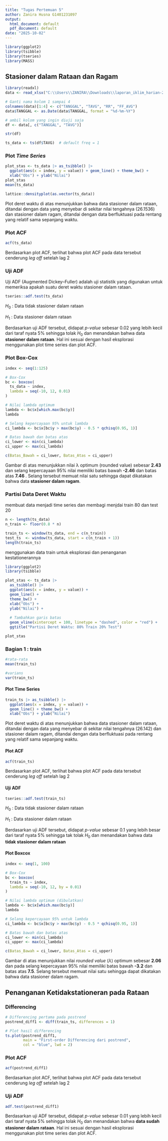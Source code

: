 ---
title: "Tugas Pertemuan 5"
author: Zanira Husna G1401231097
output:
  html_document: default
  pdf_document: default
date: "2025-10-02"
---

```{r, warning=FALSE, message=FALSE}
library(ggplot2)
library(tsibble)
library(tseries)
library(MASS)
```


## Stasioner dalam Rataan dan Ragam


```{r}
library(readxl)
data <- read_xlsx("C:\\Users\\ZANIRA\\Downloads\\laporan_iklim_harian-250831182901.xlsx", skip = 258, n_max = 125)

# Ganti nama kolom 1 sampai 4
colnames(data)[1:4] <- c("TANGGAL", "TAVG", "RR", "FF_AVG")
data$TANGGAL <- as.Date(data$TANGGAL, format = "%d-%m-%Y")

# ambil kolom yang ingin diuji saja
df <- data[, c("TANGGAL", "TAVG")]
```

```{r}
str(df)
```
```{r}
ts_data <- ts(df$TAVG)  # default freq = 1
```

### Plot *Time Series*

```{r}
plot_stas <- ts_data |> as_tsibble() |> 
  ggplot(aes(x = index, y = value)) + geom_line() + theme_bw() +
  xlab("Obs") + ylab("Nilai")
plot_stas
mean(ts_data)
```

```{r}
lattice::densityplot(as.vector(ts_data))
```

Plot deret waktu di atas menunjukkan bahwa data stasioner dalam rataan, ditandai dengan data yang menyebar di sekitar nilai tengahnya (26.1536) dan stasioner dalam ragam, ditandai dengan data berfluktuasi pada rentang yang relatif sama sepanjang waktu.

### Plot ACF

```{r}
acf(ts_data)
```

Berdasarkan plot ACF, terlihat bahwa plot ACF pada data tersebut
cenderung *leg off* setelah lag 2

### Uji ADF

Uji ADF (Augmented Dickey–Fuller) adalah uji statistik yang digunakan
untuk memeriksa apakah suatu deret waktu stasioner dalam rataan.

```{r}
tseries::adf.test(ts_data)
```

$H_0$ : Data tidak stasioner dalam rataan

$H_1$ : Data stasioner dalam rataan

Berdasarkan uji ADF tersebut, didapat *p-value* sebesar 0.02 yang lebih
kecil dari taraf nyata 5% sehingga tolak $H_0$ dan menandakan bahwa data
**stasioner dalam rataan**. Hal ini sesuai dengan hasil eksplorasi
menggunakan plot time series dan plot ACF.

### Plot Box-Cox

```{r}
index <- seq(1:125)

# Box-Cox
bc <- boxcox(
  ts_data ~ index,
  lambda = seq(-10, 12, 0.01)
)
```


```{r}
# Nilai lambda optimum
lambda <- bc$x[which.max(bc$y)]
lambda
```


```{r}
# Selang kepercayaan 95% untuk lambda
ci_lambda <- bc$x[bc$y > max(bc$y) - 0.5 * qchisq(0.95, 1)]

# Batas bawah dan batas atas
ci_lower <- min(ci_lambda)
ci_upper <- max(ci_lambda)

c(Batas_Bawah = ci_lower, Batas_Atas = ci_upper)
```

Gambar di atas menunjukkan nilai λ optimum (rounded value) sebesar
**2.43** dan selang kepercayaan 95% nilai memiliki batas bawah **-2.46**
dan batas atas **7.46 **. Selang tersebut memuat nilai satu sehingga
dapat dikatakan bahwa data  **stasioner dalam ragam**.


### Partisi Data Deret Waktu


membuat data menjadi time series dan membagi menjdai train 80 dan test 20

```{r}
n <- length(ts_data)
n_train <- floor(0.8 * n)

train_ts <- window(ts_data, end = c(n_train))
test_ts  <- window(ts_data, start = c(n_train + 1))
length(train_ts)
```

menggunakan data train untuk eksplorasi dan penanganan kestationerannya


```{r}
library(ggplot2)
library(tsibble)

plot_stas <- ts_data |> 
  as_tsibble() |> 
  ggplot(aes(x = index, y = value)) +
  geom_line() +
  theme_bw() +
  xlab("Obs") + 
  ylab("Nilai") +
  
  # Tambahkan garis batas
  geom_vline(xintercept = 100, linetype = "dashed", color = "red") +
  ggtitle("Partisi Deret Waktu: 80% Train 20% Test")

plot_stas


```

### Bagian 1 : train

```{r}
#rata-rata
mean(train_ts)

#varians
var(train_ts)
```

#### Plot Time Series

```{r}
train_ts |> as_tsibble() |> 
  ggplot(aes(x = index, y = value)) +
  geom_line() + theme_bw() +
  xlab("Obs") + ylab("Nilai")
```

Plot deret waktu di atas menunjukkan bahwa data stasioner dalam rataan,
ditandai dengan data yang menyebar di sekitar nilai tengahnya (26.142) dan
stasioner dalam ragam, ditandai dengan data berfluktuasi pada rentang
yang relatif sama sepanjang waktu.

#### Plot ACF

```{r}
acf(train_ts)
```

Berdasarkan plot ACF, terlihat bahwa plot ACF pada data tersebut
cenderung *leg off* setelah lag 2

#### Uji ADF

```{r}
tseries::adf.test(train_ts)
```

$H_0$ : Data tidak stasioner dalam rataan

$H_1$ : Data stasioner dalam rataan

Berdasarkan uji ADF tersebut, didapat *p-value* sebesar 0.1 yang lebih
besar dari taraf nyata 5% sehingga tak tolak $H_0$ dan menandakan bahwa data
**tidak stasioner dalam rataan**

#### Plot Boxcox

```{r}
index <- seq(1, 100)

# Box-Cox
bc <- boxcox(
  train_ts ~ index,
  lambda = seq(-10, 12, by = 0.01)
)
```


```{r}
# Nilai lambda optimum (dibulatkan)
lambda <- bc$x[which.max(bc$y)]
lambda
```

```{r}
# Selang kepercayaan 95% untuk lambda
ci_lambda <- bc$x[bc$y > max(bc$y) - 0.5 * qchisq(0.95, 1)]

# Batas bawah dan batas atas
ci_lower <- min(ci_lambda)
ci_upper <- max(ci_lambda)

c(Batas_Bawah = ci_lower, Batas_Atas = ci_upper)

```

Gambar di atas menunjukkan nilai *rounded value* ($\lambda$) optimum
sebesar **2.06** dan pada selang kepercayaan 95% nilai memiliki batas
bawah **-3.2** dan batas atas **7.5**. Selang tersebut memuat nilai
satu sehingga dapat dikatakan bahwa data stasioner dalam
ragam.

## Penanganan Ketidakstationeran pada Rataan

### Differencing
```{r}
# Differencing pertama pada postrend
postrend_diff1 <- diff(train_ts, differences = 1)

# Plot hasil differencing
ts.plot(postrend_diff1,
        main = "First-order Differencing dari postrend",
        col = "blue", lwd = 2)
```

### Plot ACF

```{r}
acf(postrend_diff1)
```

Berdasarkan plot ACF, terlihat bahwa plot ACF pada data tersebut
cenderung *leg off* setelah lag 2

### Uji ADF

```{r}
adf.test(postrend_diff1)
```

Berdasarkan uji ADF tersebut, didapat *p-value* sebesar 0.01 yang lebih
kecil dari taraf nyata 5% sehingga tolak $H_0$ dan menandakan bahwa
**data sudah stasioner dalam rataan**. Hal ini sesuai dengan hasil
eksplorasi menggunakan plot time series dan plot ACF.